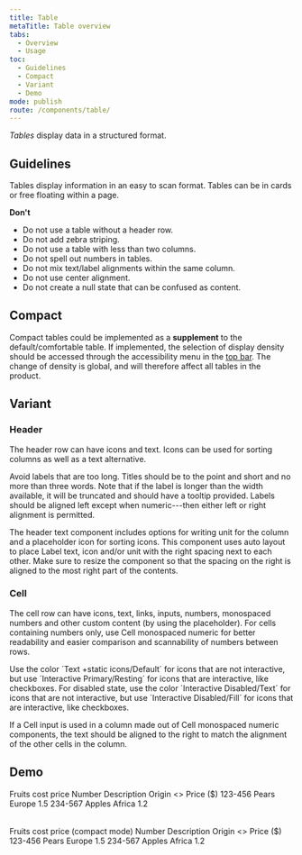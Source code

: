 ```yaml
---
title: Table
metaTitle: Table overview
tabs:
  - Overview
  - Usage
toc:
  - Guidelines
  - Compact
  - Variant
  - Demo
mode: publish
route: /components/table/
---
```



_Tables_ display data in a structured format.

<!--One to two sentences as an introduction to the component-->

## Guidelines

<!--List how to use it, sizes, widths, grid interactions, color allowances -->

Tables display information in an easy to scan format. Tables can be in cards or free floating within a page.

**Don't**

<!--Bullet point list if needed -->

- Do not use a table without a header row.
- Do not add zebra striping.
- Do not use a table with less than two columns.
- Do not spell out numbers in tables.
- Do not mix text/label alignments within the same column.
- Do not use center alignment.
- Do not create a null state that can be confused as content.

## Compact

Compact tables could be implemented as a **supplement** to the default/comfortable table. If implemented, the selection of display density should be accessed through the accessibility menu in the [top bar](https://eds.equinor.com/components/navigation-top-bar/). The change of density is global, and will therefore affect all tables in the product. 

## Variant

<!--One ### heading per frame in Figma, explaining each component in that frame. One 'content' section per variation if needed -->

### Header

The header row can have icons and text. Icons can be used for sorting columns as well as a text alternative.

Avoid labels that are too long. Titles should be to the point and short and no more than three words. Note that if the label is longer than the width available, it will be truncated and should have a tooltip provided. Labels should be aligned left except when numeric---then either left or right alignment is permitted.

The header text component includes options for writing unit for the column and a placeholder icon for sorting icons. This component uses auto layout to place Label text, icon and/or unit with the right spacing next to each other. Make sure to resize the component so that the spacing on the right is aligned to the most right part of the contents.

<FigmaImage
  url="https://www.figma.com/file/0bGXR2sCwMVSDNyyzu5BXrO5/UI%E2%80%94User-Interface?node-id=17481%3A1541"
  alt="Figma design of table header"
/>

### Cell

The cell row can have icons, text, links, inputs, numbers, monospaced numbers and other custom content (by using the placeholder). For cells containing numbers only, use Cell monospaced numeric for better readability and easier comparison and scannability of numbers between rows.

Use the color ´Text +static icons/Default´ for icons that are not interactive, but use ´Interactive Primary/Resting´ for icons that are interactive, like checkboxes.
For disabled state, use the color ´Interactive Disabled/Text´ for icons that are not interactive, but use ´Interactive Disabled/Fill´ for icons that are interactive, like checkboxes.

If a Cell input is used in a column made out of Cell monospaced numeric components, the text should be aligned to the right to match the alignment of the other cells in the column. 


<FigmaImage
  url="https://www.figma.com/file/0bGXR2sCwMVSDNyyzu5BXrO5/UI%E2%80%94User-Interface?node-id=17481%3A1541"
  alt="Figma design of table cell"
/>


## Demo

<Playground>
  <Table>
    <Table.Caption>
      <Typography variant="h3">Fruits cost price</Typography>
    </Table.Caption>
    <Table.Head>
      <Table.Row>
        <Table.Cell scope="col">
          Number
        </Table.Cell>
        <Table.Cell scope="col">
          Description
        </Table.Cell>
        <Table.Cell scope="col">
         Origin
        </Table.Cell>
        <Table.Cell scope="col">
         <>
        Price 
        <Typography group="input" variant="label" color="currentColor">
          ($)
        </Typography>
      </>
        </Table.Cell>
      </Table.Row>
    </Table.Head>
    <Table.Body>
      <Table.Row>
        <Table.Cell variant="numeric">123-456</Table.Cell>
        <Table.Cell>Pears</Table.Cell>
        <Table.Cell>Europe</Table.Cell>
        <Table.Cell variant="numeric">1.5</Table.Cell>
      </Table.Row>
      <Table.Row>
        <Table.Cell variant="numeric">234-567</Table.Cell>
        <Table.Cell>Apples</Table.Cell>
        <Table.Cell>Africa</Table.Cell>
        <Table.Cell variant="numeric">1.2</Table.Cell>
      </Table.Row>
    </Table.Body>
  </Table>

   <Table density="compact" style={{marginTop: '2rem'}}>
    <Table.Caption>
      <Typography variant="h3">Fruits cost price (compact mode)</Typography>
    </Table.Caption>
    <Table.Head>
      <Table.Row>
        <Table.Cell scope="col">
          Number
        </Table.Cell>
        <Table.Cell scope="col">
          Description
        </Table.Cell>
        <Table.Cell scope="col">
         Origin
        </Table.Cell>
        <Table.Cell scope="col">
         <>
        Price 
        <Typography group="input" variant="label" color="currentColor">
          ($)
        </Typography>
      </>
        </Table.Cell>
      </Table.Row>
    </Table.Head>
    <Table.Body>
      <Table.Row>
        <Table.Cell variant="numeric">123-456</Table.Cell>
        <Table.Cell>Pears</Table.Cell>
        <Table.Cell>Europe</Table.Cell>
        <Table.Cell variant="numeric">1.5</Table.Cell>
      </Table.Row>
      <Table.Row>
        <Table.Cell variant="numeric">234-567</Table.Cell>
        <Table.Cell>Apples</Table.Cell>
        <Table.Cell>Africa</Table.Cell>
        <Table.Cell variant="numeric">1.2</Table.Cell>
      </Table.Row>
    </Table.Body>
  </Table>
</Playground>
